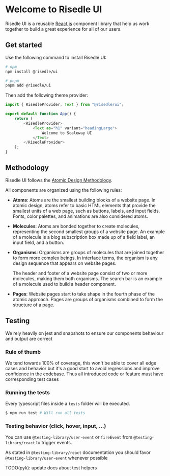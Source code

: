 
<Meta title="README" />

<div id="risedle-docs">

<style>
    {`

    :root {
        --color-background: #03050D;
        --color-background-card: #0E1018;
        --color-text-primary: #FCFDFF;
        --color-text-secondary: #8E93AF;
        --color-status-success: #18CCCC;
        --color-red: #FD119F;
    }

    .sbdocs {
        background: var(--color-background);
        color: var(--color-text-primary);
    }

    .sbdocs-content {
        max-width: 600px;
    }

    .sbdocs-p {
        color: var(--color-text-secondary);
    }

    .sbdocs-p > code {
        color: var(--color-text-secondary);
        background: var(--color-background-card);
        border: 0px;
    }

    .docblock-source {
        background: var(--color-background-card);
        color: var(--color-text-secondary);
    }

    .token {
        color: var(--color-text-secondary);
    }

    .token.function {
        color: var(--color-status-success) !important;
    }

    .token.keyword {
        color: var(--color-status-success) !important;
    }

    .token.string {
        color: var(--color-red) !important;
    }

`}
</style>

# Welcome to Risedle UI

Risedle UI is a reusable [React.js](https://reactjs.org/) component library
that help us work together to build a great experience for all of our users.

## Get started

Use the following command to install Risedle UI:

```bash
# npm
npm install @risedle/ui

# pnpm
pnpm add @risedle/ui
```

Then add the following theme provider:

```ts
import { RisedleProvider, Text } from "@risedle/ui";

export default function App() {
    return (
        <RisedleProvider>
            <Text as="h1" variant="headingLarge">
                Welcome to Scaleway UI
            </Text>
        </RisedleProvider>
    );
}
```

## Methodology

Risedle UI follows the
[Atomic Design Methodology](https://atomicdesign.bradfrost.com/chapter-2/).

All components are organized using the following rules:

-   **Atoms**: Atoms are the smallest building blocks of a website page. In
    atomic design, atoms refer to basic HTML elements that provide the smallest
    units of a web page, such as buttons, labels, and input fields. Fonts,
    color palettes, and animations are also considered atoms.

-   **Molecules**: Atoms are bonded together to create molecules, representing
    the second smallest groups of a website page. An example of a molecule is a
    blog subscription box made up of a field label, an input field, and a
    button.

-   **Organisms**: Organisms are groups of molecules that are joined together
    to form more complex beings. In interface terms, the organism is any design
    sequence that appears on website pages.

    The header and footer of a website page consist of two or more molecules,
    making them both organisms. The search bar is an example of a molecule used
    to build a header component.

-   **Pages**: Website pages start to take shape in the fourth phase of the
    atomic approach. Pages are groups of organisms combined to form the
    structure of a page.

## Testing

We rely heavily on jest and snapshots to ensure our components behaviour and
output are correct

### Rule of thumb

We tend towards 100% of coverage, this won't be able to cover all edge cases
and behavior but it's a good start to avoid regressions and improve confidence
in the codebase. Thus all introduced code or feature must have corresponding
test cases

### Running the tests

Every typescript files inside a `tests` folder will be executed.

```sh
$ npm run test # Will run all tests
```

### Testing behavior (click, hover, input, ...)

You can use `@testing-library/user-event` or `fireEvent` from
`@testing-library/react` to trigger events.

As stated in `@testing-library/react` documentation you should favor
`@testing-library/user-event` whenever possible

TODO(pyk): update docs about test helpers

</div>
